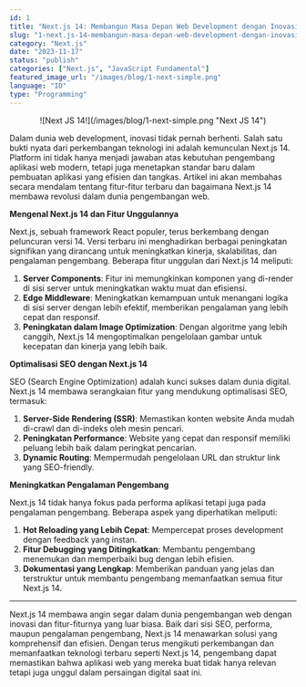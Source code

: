 ```yaml
---
id: 1
title: "Next.js 14: Membangun Masa Depan Web Development dengan Inovasi Terbaru"
slug: "1-next.js-14-membangun-masa-depan-web-development-dengan-inovasi-terbaru"
category: "Next.js"
date: "2023-11-17"
status: "publish"
categories: ["Next.js", "JavaScript Fundamental"]
featured_image_url: "/images/blog/1-next-simple.png"
language: "ID"
type: "Programming"
---
```


<center>![Next JS 14!](/images/blog/1-next-simple.png "Next JS 14")</center>

Dalam dunia web development, inovasi tidak pernah berhenti. Salah satu bukti nyata dari perkembangan teknologi ini adalah kemunculan Next.js 14. Platform ini tidak hanya menjadi jawaban atas kebutuhan pengembang aplikasi web modern, tetapi juga menetapkan standar baru dalam pembuatan aplikasi yang efisien dan tangkas. Artikel ini akan membahas secara mendalam tentang fitur-fitur terbaru dan bagaimana Next.js 14 membawa revolusi dalam dunia pengembangan web.

**Mengenal Next.js 14 dan Fitur Unggulannya**

Next.js, sebuah framework React populer, terus berkembang dengan peluncuran versi 14. Versi terbaru ini menghadirkan berbagai peningkatan signifikan yang dirancang untuk meningkatkan kinerja, skalabilitas, dan pengalaman pengembang. Beberapa fitur unggulan dari Next.js 14 meliputi:

1. **Server Components**: Fitur ini memungkinkan komponen yang di-render di sisi server untuk meningkatkan waktu muat dan efisiensi.
2. **Edge Middleware**: Meningkatkan kemampuan untuk menangani logika di sisi server dengan lebih efektif, memberikan pengalaman yang lebih cepat dan responsif.
3. **Peningkatan dalam Image Optimization**: Dengan algoritme yang lebih canggih, Next.js 14 mengoptimalkan pengelolaan gambar untuk kecepatan dan kinerja yang lebih baik.

**Optimalisasi SEO dengan Next.js 14**

SEO (Search Engine Optimization) adalah kunci sukses dalam dunia digital. Next.js 14 membawa serangkaian fitur yang mendukung optimalisasi SEO, termasuk:

1. **Server-Side Rendering (SSR)**: Memastikan konten website Anda mudah di-crawl dan di-indeks oleh mesin pencari.
2. **Peningkatan Performance**: Website yang cepat dan responsif memiliki peluang lebih baik dalam peringkat pencarian.
3. **Dynamic Routing**: Mempermudah pengelolaan URL dan struktur link yang SEO-friendly.

**Meningkatkan Pengalaman Pengembang**

Next.js 14 tidak hanya fokus pada performa aplikasi tetapi juga pada pengalaman pengembang. Beberapa aspek yang diperhatikan meliputi:

1. **Hot Reloading yang Lebih Cepat**: Mempercepat proses development dengan feedback yang instan.
2. **Fitur Debugging yang Ditingkatkan**: Membantu pengembang menemukan dan memperbaiki bug dengan lebih efisien.
3. **Dokumentasi yang Lengkap**: Memberikan panduan yang jelas dan terstruktur untuk membantu pengembang memanfaatkan semua fitur Next.js 14.

---

Next.js 14 membawa angin segar dalam dunia pengembangan web dengan inovasi dan fitur-fiturnya yang luar biasa. Baik dari sisi SEO, performa, maupun pengalaman pengembang, Next.js 14 menawarkan solusi yang komprehensif dan efisien. Dengan terus mengikuti perkembangan dan memanfaatkan teknologi terbaru seperti Next.js 14, pengembang dapat memastikan bahwa aplikasi web yang mereka buat tidak hanya relevan tetapi juga unggul dalam persaingan digital saat ini.